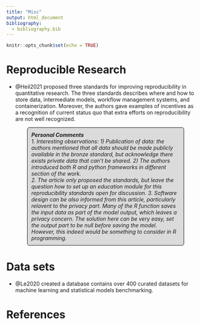 ```yaml
---
title: "Misc"
output: html_document
bibliography:
  - bibliography.bib
---
```


```{=html}
<style>
p.comment {
background-color: #DBDBDB;
padding: 10px;
border: 1px solid black;
margin-left: 55px;
margin-right: 35px;
border-radius: 5px;
font-style: italic;
}

</style>
```
```r
knitr::opts_chunk$set(echo = TRUE)
```

# Reproducible Research

-   @Heil2021 proposed three standards for improving reproducibility in quantitative research. The three standards describes where and how to store data, intermediate models, workflow management systems, and containerization. Moreover, the authors gave examples of incentives as a recognition of current status quo that extra efforts on reproducibility are not well recognized.

<p class="comment">

<strong>Personal Comments</strong> <br> 
1. Interesting observations: 1) Publication of data: the authors mentioned that all data should be made publicly available in the bronze standard, but acknowledge there exists private data that can't be shared. 2) The authors introduced both R and python frameworks in different section of the work. <br> 
2. The article only proposed the standards, but leave the question _how to set up an education module for this reproducibility standards_ open for discussion.
3. Software design can be also informed from this article, particularly relavent to the privacy part. Many of the R function saves the input data as part of the model output, which leaves a privacy concern. The solution here can be very easy, set the output part to be null before saving the model. However, this indeed would be something to consider in R programming.
</p>

# Data sets
- @Le2020 created a database contains over 400 curated datasets for machine learning and statistical models benchmarking.


# References
